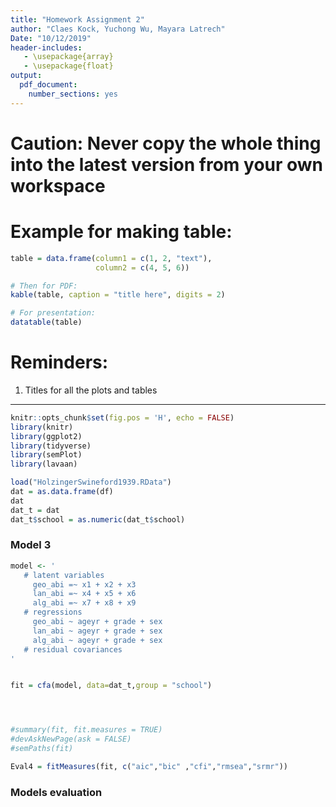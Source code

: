 ```yaml
---
title: "Homework Assignment 2"
author: "Claes Kock, Yuchong Wu, Mayara Latrech"
Date: "10/12/2019"
header-includes:
   - \usepackage{array}
   - \usepackage{float}
output:
  pdf_document:
    number_sections: yes
---
```


# Caution: Never copy the whole thing into the latest version from your own workspace

# Example for making table:

```r
table = data.frame(column1 = c(1, 2, "text"), 
                   column2 = c(4, 5, 6))

# Then for PDF:
kable(table, caption = "title here", digits = 2)

# For presentation:
datatable(table)
```

# Reminders:

1. Titles for all the plots and tables

***

\newpage

\tableofcontents

\newpage

```r
knitr::opts_chunk$set(fig.pos = 'H', echo = FALSE)
library(knitr)
library(ggplot2)
library(tidyverse)
library(semPlot)
library(lavaan)
```

```r
load("HolzingerSwineford1939.RData")
dat = as.data.frame(df)
dat
dat_t = dat 
dat_t$school = as.numeric(dat_t$school)
```




### Model 3




```r
model <- '
   # latent variables
     geo_abi =~ x1 + x2 + x3
     lan_abi =~ x4 + x5 + x6 
     alg_abi =~ x7 + x8 + x9
   # regressions
     geo_abi ~ ageyr + grade + sex
     lan_abi ~ ageyr + grade + sex
     alg_abi ~ ageyr + grade + sex
   # residual covariances
'


fit = cfa(model, data=dat_t,group = "school")




#summary(fit, fit.measures = TRUE)
#devAskNewPage(ask = FALSE)
#semPaths(fit)

Eval4 = fitMeasures(fit, c("aic","bic" ,"cfi","rmsea","srmr"))

```

### Models evaluation



